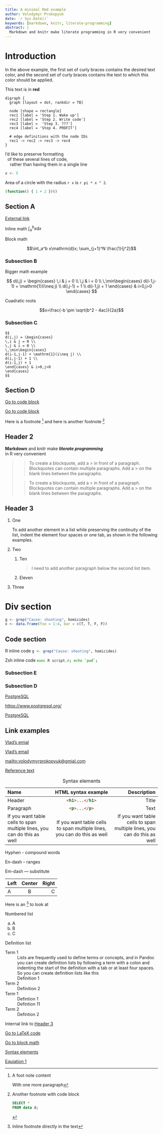```yaml
---
title: A minimal Rmd example
author: Volodymyr Prokopyuk
date: `r Sys.Date()`
keywords: [markdown, knitr, literate-programming]
abstract: |
  Markdown and knitr make literate programming in R very convenient
---
```


# Introduction{#into .heading-class}

:::{.red}
In the above example, the first set of curly braces contains the desired text color, and
the second set of curly braces contains the text to which this color should be applied.
:::

This text is in [**red**]{.red}

```gv
digraph {
  graph [layout = dot, rankdir = TB]

  node [shape = rectangle]
  rec1 [label = 'Step 1. Wake up']
  rec2 [label = 'Step 2. Write code']
  rec3 [label =  'Step 3. ???']
  rec4 [label = 'Step 4. PROFIT']

  # edge definitions with the node IDs
  rec1 -> rec2 -> rec3 -> rec4
}
```

| I'd like to preserve formatting
|   of these several lines of code,
|     rather than having them in a single line

```r
x <- 5
```
Area of a circle with the radius `r x` is `r pi * x ^ 2`.

:::{#plg-id}
```r
(function() { 1 + 2 })()
```
:::

## Section A

[External link](https://postgresql.org){.external-link}

Inline math $\int_a^b x\mathrm{d}x$
<!-- [Block math]{#block-math} -->

::: {#block-math}
:::
Block math

$$\int_a^b x\mathrm{d}x; \sum_{j+1}^N \frac{1}{j^2}$$

### Subsection B

Bigger math example

[]{#eq-1}
$$
d(i,j) = \begin{cases}
\,i & j = 0 \\
\,j & i = 0 \\
\,\min\begin{cases}
d(i-1,j-1) + \mathrm{1}(i\neq j) \\
d(i,j-1) + 1 \\
d(i-1,j) + 1
\end{cases} & i>0,j>0
\end{cases}
$$

Cuadratic roots

$$x=\frac{-b \pm \sqrt{b^2 - 4ac}}{2a}$$

### Subsection C

```.latex
$$
d(i,j) = \begin{cases}
\,i & j = 0 \\
\,j & i = 0 \\
\,\min\begin{cases}
d(i-1,j-1) + \mathrm{1}(i\neq j) \\
d(i,j-1) + 1 \\
d(i-1,j) + 1
\end{cases} & i>0,j>0
\end{cases}
$$
```

## Section D

[Go to code block](#code-block)

[Go to code block]

Here is a footnote [^afootnote] and here is another footnote [^anotherf]

## Header 2

**Markdown** and *knitr* make ***literate programming***\
in R very convenient

> > To create a blockquote, add a > in front of a paragraph. Blockquotes can contain
    multiple paragraphs. Add a > on the blank lines between the paragraphs.
>
> > To create a blockquote, add a > in front of a paragraph. Blockquotes can contain
    multiple paragraphs. Add a > on the blank lines between the paragraphs.

## Header 3

1. One

   To add another element in a list while preserving the continuity of the list, indent
   the element four spaces or one tab, as shown in the following examples.

1. Two
    1. Ten

       > I need to add another paragraph below the second list item.

    1. Eleven
1. Three

# Div section

<div id="code-block"/>

```.r
g <- grep("Cause: shooting", homicides)
x <- data.frame(foo = 1:4, bar = c(T, T, F, F))
```

## Code section

R inline code `g <- grep("Cause: shooting", homicides)`{.r}

Zsh inline code ``exec R script.r; echo `pwd`;``{.zsh}

### Subsection E

<!-- ![Face](/home/vlad/.face) -->

<!-- ![Face] -->

[Face]: /home/vlad/.face

### Subsection D

[PostgreSQL](https://www.postgresql.org/)

<https://www.postgresql.org/>

[PostgreSQL]

## Link examples

[PostgreSQL]: https://www.postgresql.org/

[Vlad's emial](mailto:volodymyrprokopyuk@gmial.com)

[Vlad's email]

[Vlad's email]: mailto:volodymyrprokopyuk@gmial.com

<mailto:volodymyrprokopyuk@gmial.com>

[Go to code block]: #code-block

[Reference text][reference-label]

[reference-label]: https://www.postgresql.org/

Table: Syntax elements[]{#syntax-els}

Name | HTML syntax example | Description
:--- | :---: | ---:
Header | `<h1>...</h1>`{.html} | Title
Paragraph | `<p>...</p>`{.html} | Text
If you want table cells to span multiple lines, you can do this as well | If you want table cells to span multiple lines, you can do this as well | If you want table cells to span multiple lines, you can do this as well

Hyphen - compound words

En-dash -- ranges

Em-dash --- substitute

Left | Center  | Right
:--- | :---: | ---:
A | B | C

Here is an ^[Inline footnote directly in the text] to look at

[^afootnote]: A foot note content

    With one more paragraph

[^anotherf]: Another footnote with code block

    ```sql
    SELECT *
    FROM data d;
    ```

Numbered list

a. A
a. B
a. C

Definition list

Term 1
: Lists are frequently used to define terms or concepts, and in Pandoc you can create
  definition lists by following a term with a colon and indenting the start of the
  definition with a tab or at least four spaces. So you can create definition lists like
  this
: Definition 1

Term 2
: Definition 2

Term 1
: Defintion 1
: Defintion 11

Term 2
: Defintion 2

Internal link to [Header 3]

[Go to LaTeX code](#latex-code)

[Go to block math](#block-math)

[Syntax elements](#syntax-els)

[Equiation 1](#eq-1)
